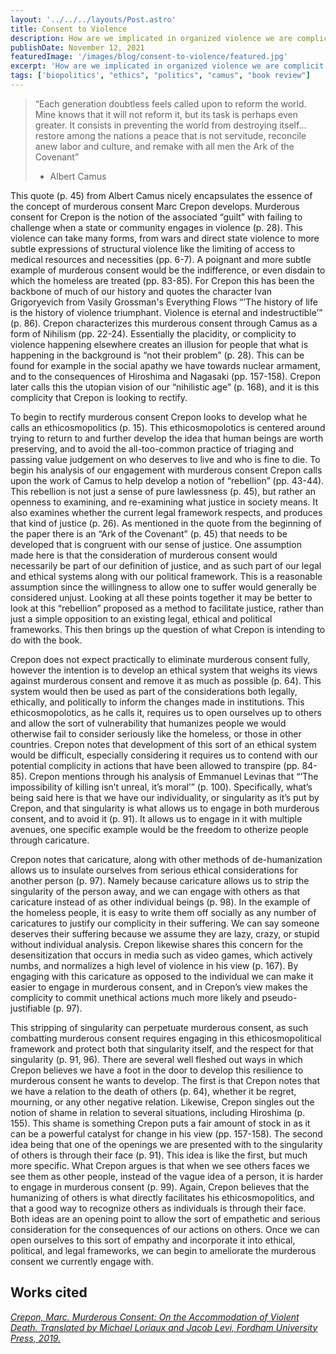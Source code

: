 ```yaml
---
layout: '../../../layouts/Post.astro'
title: Consent to Violence
description: How are we implicated in organized violence we are complicit in?
publishDate: November 12, 2021
featuredImage: '/images/blog/consent-to-violence/featured.jpg'
excerpt: 'How are we implicated in organized violence we are complicit in?'
tags: ['biopolitics', "ethics", "politics", "camus", "book review"]
---
```


> “Each generation doubtless feels called upon to reform the world. Mine knows that it will not reform it, but its task is perhaps even greater. It consists in preventing the world from destroying itself… restore among the nations a peace that is not servitude, reconcile anew labor and culture, and remake with all men the Ark of the Covenant”
> - Albert Camus

This quote (p. 45) from Albert Camus nicely encapsulates the essence of the concept of murderous consent Marc Crepon develops. Murderous consent for Crepon is the notion of the associated “guilt” with failing to challenge when a state or community engages in violence (p. 28). This violence can take many forms, from wars and direct state violence to more subtle expressions of structural violence like the limiting of access to medical resources and necessities (pp. 6-7). A poignant and more subtle example of murderous consent would be the indifference, or even disdain to which the homeless are treated (pp. 83-85). For Crepon this has been the backbone of much of our history and quotes the character Ivan Grigoryevich from Vasily Grossman's Everything Flows “’The history of life is the history of violence triumphant. Violence is eternal and indestructible’” (p. 86). Crepon characterizes this murderous consent through Camus as a form of Nihilism (pp. 22-24). Essentially the placidity, or complicity to violence happening elsewhere creates an illusion for people that what is happening in the background is “not their problem” (p. 28). This can be found for example in the social apathy we have towards nuclear armament, and to the consequences of Hiroshima and Nagasaki (pp. 157-158). Crepon later calls this the utopian vision of our “nihilistic age” (p. 168), and it is this complicity that Crepon is looking to rectify.

To begin to rectify murderous consent Crepon looks to develop what he calls an ethicosmopolitics (p. 15). This ethicosmopolotics is centered around trying to return to and further develop the idea that human beings are worth preserving, and to avoid the all-too-common practice of triaging and passing value judgement on who deserves to live and who is fine to die. To begin his analysis of our engagement with murderous consent Crepon calls upon the work of Camus to help develop a notion of “rebellion” (pp. 43-44). This rebellion is not just a sense of pure lawlessness (p. 45), but rather an openness to examining, and re-examining what justice in society means. It also examines whether the current legal framework respects, and produces that kind of justice (p. 26). As mentioned in the quote from the beginning of the paper there is an “Ark of the Covenant” (p. 45) that needs to be developed that is congruent with our sense of justice. One assumption made here is that the consideration of murderous consent would necessarily be part of our definition of justice, and as such part of our legal and ethical systems along with our political framework. This is a reasonable assumption since the willingness to allow one to suffer would generally be considered unjust. Looking at all these points together it may be better to look at this “rebellion” proposed as a method to facilitate justice, rather than just a simple opposition to an existing legal, ethical and political frameworks. This then brings up the question of what Crepon is intending to do with the book. 

Crepon does not expect practically to eliminate murderous consent fully, however the intention is to develop an ethical system that weighs its views against murderous consent and remove it as much as possible (p. 64). This system would then be used as part of the considerations both legally, ethically, and politically to inform the changes made in institutions. This ethicosmopolotics, as he calls it, requires us to open ourselves up to others and allow the sort of vulnerability that humanizes people we would otherwise fail to consider seriously like the homeless, or those in other countries. Crepon notes that development of this sort of an ethical system would be difficult, especially considering it requires us to contend with our potential complicity in actions that have been allowed to transpire (pp. 84-85).  Crepon mentions through his analysis of Emmanuel Levinas that “’The impossibility of killing isn’t unreal, it’s moral’” (p. 100). Specifically, what’s being said here is that we have our individuality, or singularity as it’s put by Crepon, and that singularity is what allows us to engage in both murderous consent, and to avoid it (p. 91). It allows us to engage in it with multiple avenues, one specific example would be the freedom to otherize people through caricature.

Crepon notes that caricature, along with other methods of de-humanization allows us to insulate ourselves from serious ethical considerations for another person (p. 97). Namely because caricature allows us to strip the singularity of the person away, and we can engage with others as that caricature instead of as other individual beings (p. 98). In the example of the homeless people, it is easy to write them off socially as any number of caricatures to justify our complicity in their suffering. We can say someone deserves their suffering because we assume they are lazy, crazy, or stupid without individual analysis. Crepon likewise shares this concern for the desensitization that occurs in media such as video games, which actively numbs, and normalizes a high level of violence in his view (p. 167). By engaging with this caricature as opposed to the individual we can make it easier to engage in murderous consent, and in Crepon’s view makes the complicity to commit unethical actions much more likely and pseudo-justifiable (p. 97).

This stripping of singularity can perpetuate murderous consent, as such combatting murderous consent requires engaging in this ethicosmopolitical framework and protect both that singularity itself, and the respect for that singularity (p. 91, 96). There are several well fleshed out ways in which Crepon believes we have a foot in the door to develop this resilience to murderous consent he wants to develop. The first is that Crepon notes that we have a relation to the death of others (p. 64), whether it be regret, mourning, or any other negative relation. Likewise, Crepon singles out the notion of shame in relation to several situations, including Hiroshima (p. 155). This shame is something Crepon puts a fair amount of stock in as it can be a powerful catalyst for change in his view (pp. 157-158). The second idea being that one of the openings we are presented with to the singularity of others is through their face 
(p. 91). This idea is like the first, but much more specific. What Crepon argues is that when we see others faces we see them as other people, instead of the vague idea of a person, it is harder to engage in murderous consent (p. 99). Again, Crepon believes that the humanizing of others is what directly facilitates his ethicosmopolitics, and that a good way to recognize others as individuals is through their face. Both ideas are an opening point to allow the sort of empathetic and serious consideration for the consequences of our actions on others. Once we can open ourselves to this sort of empathy and incorporate it into ethical, political, and legal frameworks, we can begin to ameliorate the murderous consent we currently engage with.

## Works cited

[*Crepon, Marc. Murderous Consent: On the Accommodation of Violent Death. Translated by 
Michael Loriaux and Jacob Levi, Fordham University Press, 2019.*](https://isbnsearch.org/isbn/9780823283774)
